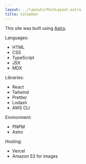 ```yaml
---
layout: ../layouts/PostLayout.astro
title: Colophon
---
```


This site was built using [Astro](https://astro.build).

Languages:

- HTML
- CSS
- TypeScript
- JSX
- MDX

Libraries:

- React
- Tailwind
- Prettier
- Lodash
- AWS CLI

Environment:

- PNPM
- Astro

Hosting:

- Vercel
- Amazon S3 for images